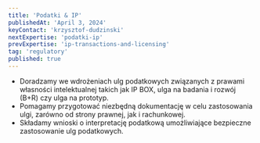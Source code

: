```yaml
---
title: 'Podatki & IP'
publishedAt: 'April 3, 2024'
keyContact: 'krzysztof-dudzinski'
nextExpertise: 'podatki-ip'
prevExpertise: 'ip-transactions-and-licensing'
tag: 'regulatory'
published: true
---
```


- Doradzamy we wdrożeniach ulg podatkowych związanych z prawami własności intelektualnej takich jak IP BOX, ulga na badania i rozwój (B+R) czy ulga na prototyp.
- Pomagamy przygotować niezbędną dokumentację w celu zastosowania ulgi, zarówno od strony prawnej, jak i rachunkowej.
- Składamy wnioski o interpretację podatkową umożliwiające bezpieczne zastosowanie ulg podatkowych.